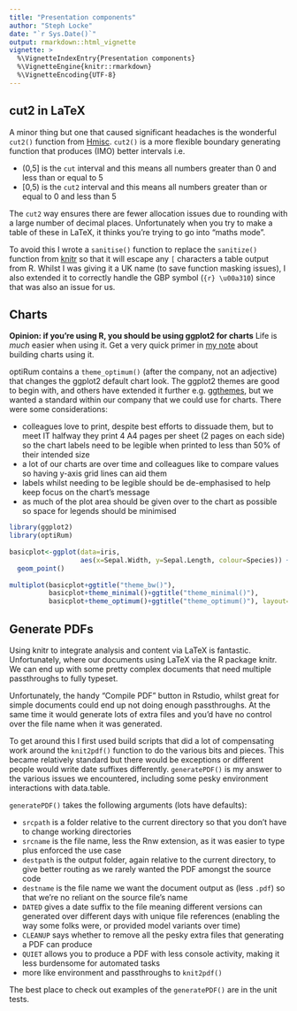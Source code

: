 ---
title: "Presentation components"
author: "Steph Locke"
date: "`r Sys.Date()`"
output: rmarkdown::html_vignette
vignette: >
  %\VignetteIndexEntry{Presentation components}
  %\VignetteEngine{knitr::rmarkdown}
  %\VignetteEncoding{UTF-8}
---

## cut2 in LaTeX

A minor thing but one that caused significant headaches is the wonderful `cut2()` function from [Hmisc](https://cran.r-project.org/package=Hmisc). `cut2()` is a more flexible boundary generating function that produces (IMO) better intervals i.e.


  - (0,5] is the `cut` interval and this means all numbers greater than 0 and less than or equal to 5
  - [0,5) is the `cut2` interval and this means all numbers greater than or equal to 0 and less than 5


The `cut2` way ensures there are fewer allocation issues due to rounding with a large number of decimal places. Unfortunately when you try to make a table of these in LaTeX, it thinks you're trying to go into "maths mode".

To avoid this I wrote a `sanitise()` function to replace the `sanitize()` function from [knitr](https://cran.r-project.org/package=knitr) so that it will escape any `[` characters a table output from R. Whilst I was giving it a UK name (to save function masking issues), I also extended it to correctly handle the GBP symbol (```{r} \u00a310```) since that was also an issue for us.

## Charts

**Opinion: if you're using R, you should be using ggplot2 for charts**
Life is *much* easier when using it. Get a very quick primer in <a href="http://stephlocke.github.io/Rtraining/chartintro.html" target="_blank" title="Steph Locke explains gpplot2 basics">my note</a> about building charts using it.

optiRum contains a `theme_optimum()` (after the company, not an adjective) that changes the ggplot2 default chart look. The ggplot2 themes are good to begin with, and others have extended it further e.g. [ggthemes](https://cran.r-project.org/package=ggthemes), but we wanted a standard within our company that we could use for charts.  There were some considerations:


  - colleagues love to print, despite best efforts to dissuade them, but to meet IT halfway they print 4 A4 pages per sheet (2 pages on each side) so the chart labels need to be legible when printed to less than 50% of their intended size
  - a lot of our charts are over time and colleagues like to compare values so having y-axis grid lines can aid them
  - labels whilst needing to be legible should be de-emphasised to help keep focus on the chart's message
  - as much of the plot area should be given over to the chart as possible so space for legends should be minimised
  
```{r fig.height=15, fig.width=5}
library(ggplot2)
library(optiRum)
 
basicplot<-ggplot(data=iris, 
                  aes(x=Sepal.Width, y=Sepal.Length, colour=Species)) + 
  geom_point()
 
multiplot(basicplot+ggtitle("theme_bw()"), 
          basicplot+theme_minimal()+ggtitle("theme_minimal()"), 
          basicplot+theme_optimum()+ggtitle("theme_optimum()"), layout=matrix(1:3,nrow=3))
```

## Generate PDFs

Using knitr to integrate analysis and content via LaTeX is fantastic. Unfortunately, where our documents using LaTeX via the R package knitr. We can end up with some pretty complex documents that need multiple passthroughs to fully typeset.

Unfortunately, the handy "Compile PDF" button in Rstudio, whilst great for simple documents could end up not doing enough passthroughs. At the same time it would generate lots of extra files and you'd have no control over the file name when it was generated.

To get around this I first used build scripts that did a lot of compensating work around the `knit2pdf()` function to do the various bits and pieces. This became relatively standard but there would be exceptions or different people would write date suffixes differently. `generatePDF()` is my answer to the various issues we encountered, including some pesky environment interactions with data.table.

`generatePDF()` takes the following arguments (lots have defaults):


  - `srcpath` is a folder relative to the current directory so that you don't have to change working directories
  - `srcname` is the file name, less the Rnw extension, as it was easier to type plus enforced the use case
  - `destpath` is the output folder, again relative to the current directory, to give better routing as we rarely wanted the PDF amongst the source code
  - `destname` is the file name we want the document output as  (less `.pdf`) so that we're no reliant on the source file's name
  - `DATED` gives a date suffix to the file meaning different versions can generated over different days with unique file references (enabling the way some folks were, or provided model variants over time)
  - `CLEANUP` says whether to remove all the pesky extra files that generating a PDF can produce
  - `QUIET` allows you to produce a PDF with less console activity, making it less burdensome for automated tasks
  - more like environment and passthroughs to `knit2pdf()`

The best place to check out examples of the `generatePDF()` are in the unit tests.
